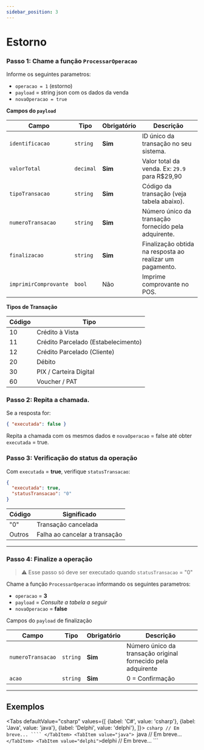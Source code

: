 ```yaml
---
sidebar_position: 3
---
```


# Estorno

### Passo 1: Chame a função `ProcessarOperacao`

Informe os seguintes parametros:

- `operacao = 1` (estorno)
- `payload` = string json com os dados da venda
- `novaOperacao = true`

**Campos do `payload`**

| Campo                 | Tipo      | Obrigatório | Descrição                                                |
|-----------------------|-----------|-------------|----------------------------------------------------------|
| `identificacao`       | `string`  | **Sim**     | ID único da transação no seu sistema.                    |
| `valorTotal`          | `decimal` | **Sim**     | Valor total da venda. Ex: `29.9` para R$29,90            |
| `tipoTransacao`       | `string`  | **Sim**     | Código da transação (veja tabela abaixo).                |
| `numeroTransacao`     | `string`  | **Sim**     | Número único da transação fornecido pela adquirente.     |
| `finalizacao`         | `string`  | **Sim**     | Finalização obtida na resposta ao realizar um pagamento. |
| `imprimirComprovante` | `bool`    | Não         | Imprime comprovante no POS.                              |

**Tipos de Transação**

| Código | Tipo                                |
|--------|-------------------------------------|
| 10     | Crédito à Vista                     |
| 11     | Crédito Parcelado (Estabelecimento) |
| 12     | Crédito Parcelado (Cliente)         |
| 20     | Débito                              |
| 30     | PIX / Carteira Digital              |
| 60     | Voucher / PAT                       |

### Passo 2: Repita a chamada.

Se a resposta for:

```json
{ "executada": false }
````

Repita a chamada com os mesmos dados e `novaOperacao` = false até obter `executada` = true.

### Passo 3: Verificação do status da operação

Com `executada` = **true**, verifique `statusTransacao`:

```json
{
  "executada": true,
  "statusTransacao": "0"
}
```

| Código | Significado                   |
|--------|-------------------------------|
| "0"    | Transação cancelada           |
| Outros | Falha ao cancelar a transação |

---

### Passo 4: Finalize a operação

> ⚠️ Esse passo só deve ser executado quando `statusTransacao` = "0"

Chame a função `ProcessarOperacao` informando os seguintes parametros:

* `operacao` = **3**
* `payload` = *Consulte a tabela a seguir*
* `novaOperacao` = **false**

Campos do `payload` de finalização

| Campo             | Tipo     | Obrigatório | Descrição                                                    |
|-------------------|----------|-------------|--------------------------------------------------------------|
| `numeroTransacao` | `string` | **Sim**     | Número único da transação original fornecido pela adquirente |
| `acao`            | `string` | **Sim**     | 0 = Confirmação                                              |

---

## Exemplos


<Tabs
    defaultValue="csharp"
    values={[
        {label: 'C#', value: 'csharp'},
        {label: 'Java', value: 'java'},
        {label: 'Delphi', value: 'delphi'},
    ]}>
    <TabItem value="csharp">
        ```csharp
        // Em breve...
        ````
    </TabItem>
    <TabItem value="java">
        ```java
        // Em breve...
        ```
    </TabItem>
    <TabItem value="delphi">
        ```delphi
        // Em breve...
        ```
    </TabItem>
</Tabs>